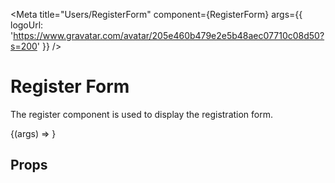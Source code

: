 
<Meta
  title="Users/RegisterForm"
  component={RegisterForm}
  args={{
    logoUrl:
      'https://www.gravatar.com/avatar/205e460b479e2e5b48aec07710c08d50?s=200'
  }}
/>

# Register Form

The register component is used to display the registration form.

<Canvas withSource="open">
  <Story name="Default">{(args) => <RegisterForm {...args} />}</Story>
</Canvas>

## Props

<ArgsTable of={Authentication} />
